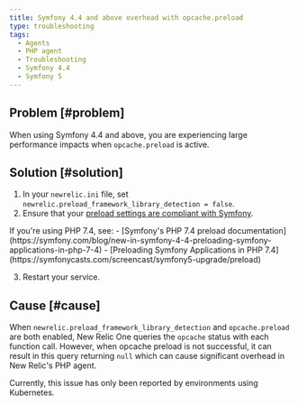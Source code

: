 ```yaml
---
title: Symfony 4.4 and above overhead with opcache.preload
type: troubleshooting
tags:
  - Agents
  - PHP agent
  - Troubleshooting
  - Symfony 4.4
  - Symfony 5
---
```


## Problem [#problem]

When using Symfony 4.4 and above, you are experiencing large performance impacts when `opcache.preload` is active.

## Solution [#solution]

1. In your `newrelic.ini` file, set `newrelic.preload_framework_library_detection = false`.
2. Ensure that your [preload settings are compliant with Symfony](https://symfony.com/doc/current/performance.html#use-the-opcache-class-preloading).

  <Callout variant="tip">
  If you're using PHP 7.4, see:
    - [Symfony's PHP 7.4 preload documentation](https://symfony.com/blog/new-in-symfony-4-4-preloading-symfony-applications-in-php-7-4)
    - [Preloading Symfony Applications in PHP 7.4](https://symfonycasts.com/screencast/symfony5-upgrade/preload)
  </Callout>

3. Restart your service.

## Cause [#cause]

When `newrelic.preload_framework_library_detection` and `opcache.preload` are both enabled, New Relic One queries the `opcache` status with each function call. However, when opcache preload is not successful, it can result in this query returning `null` which can cause significant overhead in New Relic's PHP agent.

Currently, this issue has only been reported by environments using Kubernetes.
